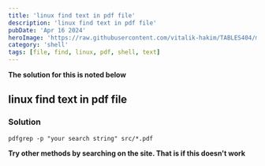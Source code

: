 ```yaml
---
title: 'linux find text in pdf file'
description: 'linux find text in pdf file'
pubDate: 'Apr 16 2024'
heroImage: 'https://raw.githubusercontent.com/vitalik-hakim/TABLES404/main/error_b/SHELL.jpg'
category: 'shell'
tags: [file, find, linux, pdf, shell, text]
---
```


**The solution for this is noted below**

## linux find text in pdf file

### Solution

```shell
pdfgrep -p "your search string" src/*.pdf
```

**Try other methods by searching on the site. That is if this doesn't work**
